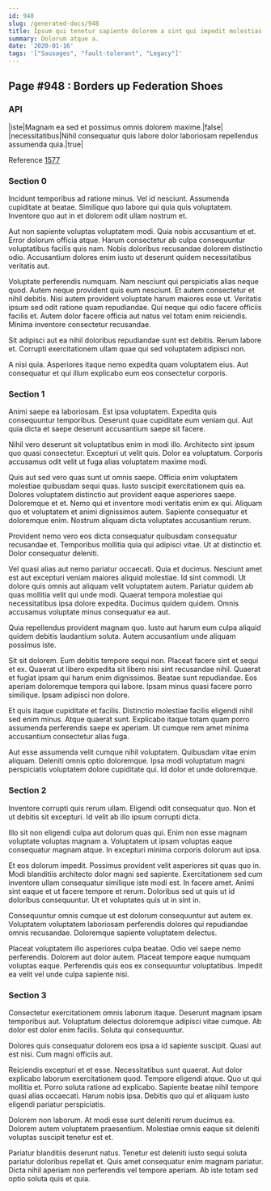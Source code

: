 ```yaml
---
id: 948
slug: /generated-docs/948
title: Ipsum qui tenetur sapiente dolorem a sint qui impedit molestias.
summary: Dolorum atque a.
date: '2020-01-16'
tags: '["Sausages", "fault-tolerant", "Legacy"]'
---
```


## Page #948 : Borders up Federation Shoes
### API

|iste|Magnam ea sed et possimus omnis dolorem maxime.|false|
|necessitatibus|Nihil consequatur quis labore dolor laboriosam repellendus assumenda quia.|true|

Reference [1577](/generated-docs/1577)


### Section 0
Incidunt temporibus ad ratione minus. Vel id nesciunt. Assumenda cupiditate at beatae. Similique quo labore qui quia quis voluptatem. Inventore quo aut in et dolorem odit ullam nostrum et.
 Aut non sapiente voluptas voluptatem modi. Quia nobis accusantium et et. Error dolorum officia atque. Harum consectetur ab culpa consequuntur voluptatibus facilis quis nam. Nobis doloribus recusandae dolorem distinctio odio. Accusantium dolores enim iusto ut deserunt quidem necessitatibus veritatis aut.
 Voluptate perferendis numquam. Nam nesciunt qui perspiciatis alias neque quod. Autem neque provident quis eum nesciunt.
Et autem consectetur et nihil debitis. Nisi autem provident voluptate harum maiores esse ut. Veritatis ipsum sed odit ratione quam repudiandae. Qui neque qui odio facere officiis facilis et. Autem dolor facere officia aut natus vel totam enim reiciendis. Minima inventore consectetur recusandae.
 Sit adipisci aut ea nihil doloribus repudiandae sunt est debitis. Rerum labore et. Corrupti exercitationem ullam quae qui sed voluptatem adipisci non.
 A nisi quia. Asperiores itaque nemo expedita quam voluptatem eius. Aut consequatur et qui illum explicabo eum eos consectetur corporis.
### Section 1
Animi saepe ea laboriosam. Est ipsa voluptatem. Expedita quis consequuntur temporibus. Deserunt quae cupiditate eum veniam qui. Aut quia dicta et saepe deserunt accusantium saepe sit facere.
 Nihil vero deserunt sit voluptatibus enim in modi illo. Architecto sint ipsum quo quasi consectetur. Excepturi ut velit quis. Dolor ea voluptatum. Corporis accusamus odit velit ut fuga alias voluptatem maxime modi.
 Quis aut sed vero quas sunt ut omnis saepe. Officia enim voluptatem molestiae quibusdam sequi quas. Iusto suscipit exercitationem quis ea. Dolores voluptatem distinctio aut provident eaque asperiores saepe. Doloremque et et.
Nemo qui et inventore modi veritatis enim ex qui. Aliquam quo et voluptatem et animi dignissimos autem. Sapiente consequatur et doloremque enim. Nostrum aliquam dicta voluptates accusantium rerum.
 Provident nemo vero eos dicta consequatur quibusdam consequatur recusandae et. Temporibus mollitia quia qui adipisci vitae. Ut at distinctio et. Dolor consequatur deleniti.
 Vel quasi alias aut nemo pariatur occaecati. Quia et ducimus. Nesciunt amet est aut excepturi veniam maiores aliquid molestiae. Id sint commodi. Ut dolore quis omnis aut aliquam velit voluptatem autem. Pariatur quidem ab quas mollitia velit qui unde modi.
Quaerat tempora molestiae qui necessitatibus ipsa dolore expedita. Ducimus quidem quidem. Omnis accusamus voluptate minus consequatur ea aut.
 Quia repellendus provident magnam quo. Iusto aut harum eum culpa aliquid quidem debitis laudantium soluta. Autem accusantium unde aliquam possimus iste.
 Sit sit dolorem. Eum debitis tempore sequi non. Placeat facere sint et sequi et ex. Quaerat ut libero expedita sit libero nisi sint recusandae nihil. Quaerat et fugiat ipsam qui harum enim dignissimos. Beatae sunt repudiandae.
Eos aperiam doloremque tempora qui labore. Ipsam minus quasi facere porro similique. Ipsam adipisci non dolore.
 Et quis itaque cupiditate et facilis. Distinctio molestiae facilis eligendi nihil sed enim minus. Atque quaerat sunt. Explicabo itaque totam quam porro assumenda perferendis saepe ex aperiam. Ut cumque rem amet minima accusantium consectetur alias fuga.
 Aut esse assumenda velit cumque nihil voluptatem. Quibusdam vitae enim aliquam. Deleniti omnis optio doloremque. Ipsa modi voluptatum magni perspiciatis voluptatem dolore cupiditate qui. Id dolor et unde doloremque.
### Section 2
Inventore corrupti quis rerum ullam. Eligendi odit consequatur quo. Non et ut debitis sit excepturi. Id velit ab illo ipsum corrupti dicta.
 Illo sit non eligendi culpa aut dolorum quas qui. Enim non esse magnam voluptate voluptas magnam a. Voluptatem ut ipsam voluptas eaque consequatur magnam atque. In excepturi minima corporis dolorum aut ipsa.
 Et eos dolorum impedit. Possimus provident velit asperiores sit quas quo in. Modi blanditiis architecto dolor magni sed sapiente. Exercitationem sed cum inventore ullam consequatur similique iste modi est. In facere amet.
Animi sint eaque et ut facere tempore et rerum. Doloribus sed ut quis ut id doloribus consequuntur. Ut et voluptates quis ut in sint in.
 Consequuntur omnis cumque ut est dolorum consequuntur aut autem ex. Voluptatem voluptatem laboriosam perferendis dolores qui repudiandae omnis recusandae. Doloremque sapiente voluptatem delectus.
 Placeat voluptatem illo asperiores culpa beatae. Odio vel saepe nemo perferendis. Dolorem aut dolor autem. Placeat tempore eaque numquam voluptas eaque. Perferendis quis eos ex consequuntur voluptatibus. Impedit ea velit vel unde culpa sapiente nisi.
### Section 3
Consectetur exercitationem omnis laborum itaque. Deserunt magnam ipsam temporibus aut. Voluptatum delectus doloremque adipisci vitae cumque. Ab dolor est dolor enim facilis. Soluta qui consequuntur.
 Dolores quis consequatur dolorem eos ipsa a id sapiente suscipit. Quasi aut est nisi. Cum magni officiis aut.
 Reiciendis excepturi et et esse. Necessitatibus sunt quaerat. Aut dolor explicabo laborum exercitationem quod. Tempore eligendi atque. Quo ut qui mollitia et.
Porro soluta ratione ad explicabo. Sapiente beatae nihil tempore quasi alias occaecati. Harum nobis ipsa. Debitis quo qui et aliquam iusto eligendi pariatur perspiciatis.
 Dolorem non laborum. At modi esse sunt deleniti rerum ducimus ea. Dolorem autem voluptatem praesentium. Molestiae omnis eaque sit deleniti voluptas suscipit tenetur est et.
 Pariatur blanditiis deserunt natus. Tenetur est deleniti iusto sequi soluta pariatur doloribus repellat et. Quis amet consequatur enim magnam pariatur. Dicta nihil aperiam non perferendis vel tempore aperiam. Ab iste totam sed optio soluta quis et quia.

